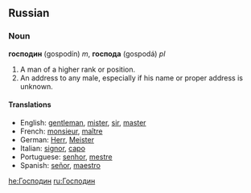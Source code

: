 ==Russian==
===Noun===
'''господин''' (gospodín) ''m'', '''господа''' (gospodá) ''pl''
#A man of a higher rank or position.
#An address to any male, especially if his name or proper address is unknown.

====Translations====
*English: [[gentleman]], [[mister]], [[sir]], [[master]]
*French: [[monsieur]], [[maître]]
*German: [[Herr]], [[Meister]]
*Italian: [[signor]], [[capo]]
*Portuguese: [[senhor]], [[mestre]]
*Spanish: [[señor]], [[maestro]]

[[he:Господин]]
[[ru:Господин]]